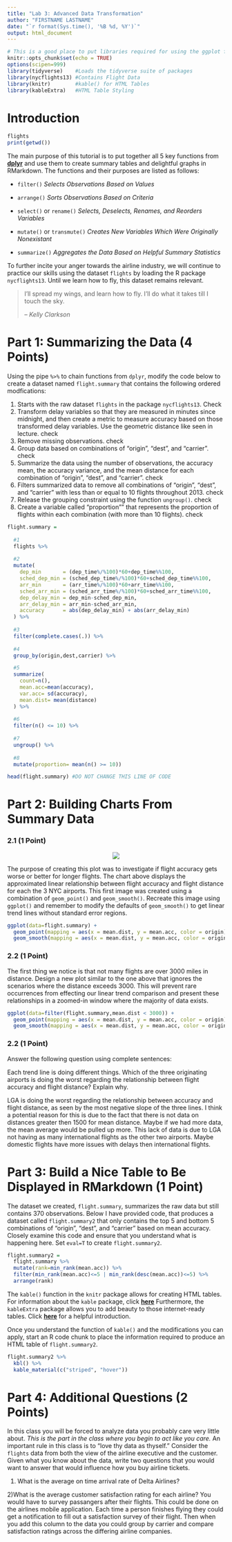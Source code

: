 ```yaml
---
title: "Lab 3: Advanced Data Transformation"
author: "FIRSTNAME LASTNAME"
date: "`r format(Sys.time(), '%B %d, %Y')`"
output: html_document
---
```


```r
# This is a good place to put libraries required for using the ggplot function
knitr::opts_chunk$set(echo = TRUE)
options(scipen=999)
library(tidyverse)    #Loads the tidyverse suite of packages
library(nycflights13) #Contains Flight Data
library(knitr)        #kable() for HTML Tables
library(kableExtra)   #HTML Table Styling
```

# Introduction
```r
flights
print(getwd())
```

The main purpose of this tutorial is to put together all 5 key functions from **[dplyr](https://dplyr.tidyverse.org/reference/index.html)** and use them to create summary tables and delightful graphs in RMarkdown. The functions and their purposes are listed as follows:

- `filter()` *Selects Observations Based on Values*

- `arrange()` *Sorts Observations Based on Criteria*

- `select()` or `rename()` *Selects, Deselects, Renames, and Reorders Variables*

- `mutate()` or `transmute()` *Creates New Variables Which Were Originally Nonexistant*

- `summarize()` *Aggregates the Data Based on Helpful Summary Statistics*

To further incite your anger towards the airline industry, we will continue to practice our skills using the dataset `flights` by loading the R package `nycflights13`. Until we learn how to fly, this dataset remains relevant.

> I'll spread my wings, and learn how to fly. I'll do what it takes till I touch the sky.
>
> -- <cite>Kelly Clarkson</cite>

# Part 1: Summarizing the Data (4 Points)

Using the pipe `%>%` to chain functions from `dplyr`, modify the code below to create a dataset named `flight.summary` that contains the following ordered modfications:

1. Starts with the raw dataset `flights` in the package `nycflights13`.
Check
2. Transform delay variables so that they are measured in minutes since midnight, and then create a metric to measure accuracy based on those transformed delay variables. Use the geometric distance like seen in lecture.
check
3. Remove missing observations.
check
4. Group data based on combinations of "origin", "dest", and "carrier".
check
5. Summarize the data using the number of observations, the accuracy mean, the accuracy variance, and the mean distance for each combination of "origin", "dest", and "carrier". 
check
6. Filters summarized data to remove all combinations of "origin", "dest", and "carrier" with less than or equal to 10 flights throughout 2013.
check 
7. Release the grouping constraint using the function `ungroup()`.
check
8. Create a variable called "proportion"" that represents the proportion of flights within each combination (with more than 10 flights).
check



```r
flight.summary = 
  
  #1
  flights %>%
          
  #2
  mutate(
    dep_min       = (dep_time%/%100)*60+dep_time%%100,
    sched_dep_min = (sched_dep_time%/%100)*60+sched_dep_time%%100,
    arr_min       = (arr_time%/%100)*60+arr_time%%100,
    sched_arr_min = (sched_arr_time%/%100)*60+sched_arr_time%%100,
    dep_delay_min = dep_min-sched_dep_min,
    arr_delay_min = arr_min-sched_arr_min,
    accuracy      = abs(dep_delay_min) + abs(arr_delay_min)
  ) %>%
  
  #3
  filter(complete.cases(.)) %>%
  
  #4
  group_by(origin,dest,carrier) %>%

  #5
  summarize(
    count=n(),
    mean.acc=mean(accuracy),
    var.acc= sd(accuracy),
    mean.dist= mean(distance)
  ) %>%
  
  #6
  filter(n() <= 10) %>%
  
  #7
  ungroup() %>%
  
  #8
  mutate(proportion= mean(n() >= 10))

head(flight.summary) #DO NOT CHANGE THIS LINE OF CODE
```


# Part 2: Building Charts From Summary Data

### 2.1 (1 Point)

<center><img src="graph1.png"></center>

The purpose of creating this plot was to investigate if flight accuracy gets worse or better for longer flights. The chart above displays the approximated linear relationship between flight accuracy and flight distance for each the 3 NYC airports. This first image was created using a combination of `geom_point()` and `geom_smooth()`. Recreate this image using `ggplot()` and remember to modify the defaults of `geom_smooth()` to get linear trend lines without standard error regions. 

```r
ggplot(data=flight.summary) +
  geom_point(mapping = aes(x = mean.dist, y = mean.acc, color = origin))+
  geom_smooth(mapping = aes(x = mean.dist, y = mean.acc, color = origin),method = lm, se = FALSE)
```

### 2.2 (1 Point)

The first thing we notice is that not many flights are over 3000 miles in distance. Design a new plot similar to the one above that ignores the scenarios where the distance exceeds 3000. This will prevent rare occurrences from effecting our linear trend comparison and present these relationships in a zoomed-in window where the majority of data exists.
```r
ggplot(data=filter(flight.summary,mean.dist < 3000)) +
  geom_point(mapping = aes(x = mean.dist, y = mean.acc, color = origin)) +
  geom_smooth(mapping = aes(x = mean.dist, y = mean.acc, color = origin), method = lm, se = FALSE)
```

### 2.2 (1 Point)

Answer the following question using complete sentences: 

Each trend line is doing different things. Which of the three originating airports is doing the worst regarding the relationship between flight accuracy and flight distance? Explain why.

LGA is doing the worst regarding the relationship between accuracy and flight distance, as seen by the most negative slope of the three lines. I think a potential reason for this is due to the fact that there is not data on distances greater then 1500 for mean distance. Maybe if we had more data, the mean average would be pulled up more. This lack of data is due to LGA not having as many international flights as the other two airports. Maybe domestic flights have more issues with delays then international flights. 


# Part 3: Build a Nice Table to Be Displayed in RMarkdown (1 Point)

The dataset we created, `flight.summary`, summarizes the raw data but still contains 370 observations. Below I have provided code, that produces a dataset called `flight.summary2` that only contains the top 5 and bottom 5 combinations of "origin", "dest", and "carrier" based on mean accuracy. Closely examine this code and ensure that you understand what is happening here. Set `eval=T` to create `flight.summary2`. 

```r
flight.summary2 = 
  flight.summary %>%
  mutate(rank=min_rank(mean.acc)) %>%
  filter(min_rank(mean.acc)<=5 | min_rank(desc(mean.acc))<=5) %>%
  arrange(rank)
```

The `kable()` function in the `knitr` package allows for creating HTML tables. For information about the `kable` package, click **[here](https://bookdown.org/yihui/rmarkdown-cookbook/kable.html)** Furthermore, the `kableExtra` package allows you to add beauty to those internet-ready tables. Click **[here](http://haozhu233.github.io/kableExtra/awesome_table_in_html.html)** for a helpful introduction. 

Once you understand the function of `kable()` and the modifications you can apply, start an R code chunk to place the information required to produce an HTML table of `flight.summary2`.

```r
flight.summary2 %>%
  kbl() %>%
  kable_material(c("striped", "hover"))
```



# Part 4: Additional Questions (2 Points)

In this class you will be forced to analyze data you probably care very little about. *This is the part in the class where you begin to act like you care.* An important rule in this class is to "love thy data as thyself." Consider the `flights` data from both the view of the airline executive and the customer. Given what you know about the data, write two questions that you would want to answer that would influence how you buy airline tickets.

1) What is the average on time arrival rate of Delta Airlines?

2)What is the average customer satisfaction rating for each airline? You would have to survey passangers after their flights. This could be done on the airlines mobile application. Each time a person finishes flying they could get a notification to fill out a satisfaction survey of their flight. Then when you add this column to the data you could group by carrier and compare satisfaction ratings across the differing airline companies. 



